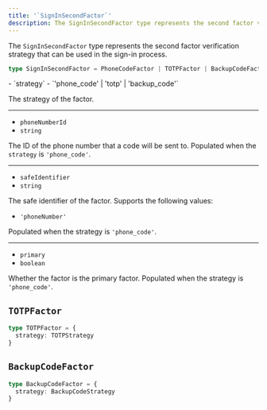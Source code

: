 ```yaml
---
title: '`SignInSecondFactor`'
description: The SignInSecondFactor type represents the second factor verification strategy that can be used in the sign-in process.
---
```


The `SignInSecondFactor` type represents the second factor verification strategy that can be used in the sign-in process.

```ts
type SignInSecondFactor = PhoneCodeFactor | TOTPFactor | BackupCodeFactor
```

<Properties>
  - `strategy`
  - `'phone_code' | 'totp' | 'backup_code'`

  The strategy of the factor.

  ---

  - `phoneNumberId`
  - `string`

  The ID of the phone number that a code will be sent to. Populated when the `strategy` is `'phone_code'`.

  ---

  - `safeIdentifier`
  - `string`

  The safe identifier of the factor. Supports the following values:

  - `'phoneNumber'`

  Populated when the strategy is `'phone_code'`.

  ---

  - `primary`
  - `boolean`

  Whether the factor is the primary factor. Populated when the strategy is `'phone_code'`.
</Properties>

## `TOTPFactor`

```ts
type TOTPFactor = {
  strategy: TOTPStrategy
}
```

## `BackupCodeFactor`

```ts
type BackupCodeFactor = {
  strategy: BackupCodeStrategy
}
```
